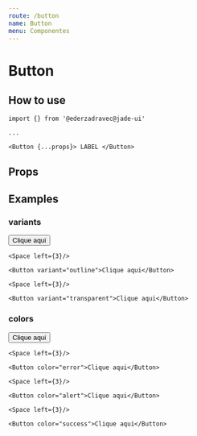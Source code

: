```yaml
---
route: /button
name: Button
menu: Componentes
---
```



# Button

## How to use

```
import {} from '@ederzadravec@jade-ui'

...

<Button {...props}> LABEL </Button>
```

## Props

<Props of={Button} />

## Examples

### variants

<Playground direction="row">
  <div style={{ display: 'flex', flexDirection: 'row' }}>
    <Button variant="default">Clique aqui</Button>

    <Space left={3}/>

    <Button variant="outline">Clique aqui</Button>

    <Space left={3}/>

    <Button variant="transparent">Clique aqui</Button>
  </div>
</Playground>


### colors

<Playground direction="row">
  <div style={{ display: 'flex', flexDirection: 'row' }}>
    <Button color="primary">Clique aqui</Button>

    <Space left={3}/>

    <Button color="error">Clique aqui</Button>

    <Space left={3}/>

    <Button color="alert">Clique aqui</Button>

    <Space left={3}/>

    <Button color="success">Clique aqui</Button>
  </div>
</Playground>
